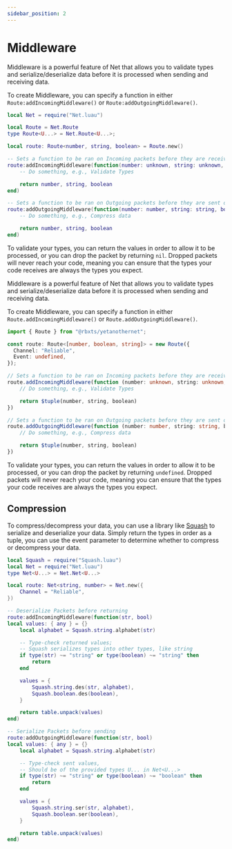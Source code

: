 ```yaml
---
sidebar_position: 2
---
```



# Middleware

<Tabs>
<TabItem value="lua" label="Luau" default>

Middleware is a powerful feature of Net that allows you to validate types and serialize/deserialize data before it is processed when sending and receiving data.

To create Middleware, you can specify a function in either `Route:addIncomingMiddleware()` or `Route:addOutgoingMiddleware()`.

```lua
local Net = require("Net.luau")

local Route = Net.Route
type Route<U...> = Net.Route<U...>;

local route: Route<number, string, boolean> = Route.new()

-- Sets a function to be ran on Incoming packets before they are received over the network
route:addIncomingMiddleware(function(number: unknown, string: unknown, boolean: unknown)
    -- Do something, e.g., Validate Types

    return number, string, boolean
end)

-- Sets a function to be ran on Outgoing packets before they are sent over the network
route:addOutgoingMiddleware(function(number: number, string: string, boolean: boolean)
    -- Do something, e.g., Compress data

    return number, string, boolean
end)
```

To validate your types, you can return the values in order to allow it to be processed, or you can drop the packet by returning `nil`. Dropped packets will never reach your code, meaning you can ensure that the types your code receives are always the types you expect.

</TabItem>
<TabItem value="ts" label="Typescript">

Middleware is a powerful feature of Net that allows you to validate types and serialize/deserialize data before it is processed when sending and receiving data.

To create Middleware, you can specify a function in either `Route.addIncomingMiddleware()` or `Route.addOutgoingMiddleware()`.

```ts
import { Route } from "@rbxts/yetanothernet";

const route: Route<[number, boolean, string]> = new Route({
  Channel: "Reliable",
  Event: undefined,
});

// Sets a function to be ran on Incoming packets before they are received over the network
route.addIncomingMiddleware(function (number: unknown, string: unknown, boolean: unknown) {
    // Do something, e.g., Validate Types

    return $tuple(number, string, boolean)
})

// Sets a function to be ran on Outgoing packets before they are sent over the network
route.addOutgoingMiddleware(function (number: number, string: string, boolean: boolean) {
    // Do something, e.g., Compress data

    return $tuple(number, string, boolean)
})
```

To validate your types, you can return the values in order to allow it to be processed, or you can drop the packet by returning `undefined`. Dropped packets will never reach your code, meaning you can ensure that the types your code receives are always the types you expect.

</TabItem>
</Tabs>

## Compression

To compress/decompress your data, you can use a library like [Squash](https://github.com/Data-Oriented-House/Squash) to serialize and deserialize your data. Simply return the types in order as a tuple, you can use the event parameter to determine whether to compress or decompress your data.

```lua
local Squash = require("Squash.luau")
local Net = require("Net.luau")
type Net<U...> = Net.Net<U...>

local route: Net<string, number> = Net.new({
    Channel = "Reliable",
})

-- Deserialize Packets before returning
route:addIncomingMiddleware(function(str, bool)
local values: { any } = {}
    local alphabet = Squash.string.alphabet(str)

    -- Type-check returned values;
    -- Squash serializes types into other types, like string
    if type(str) ~= "string" or type(boolean) ~= "string" then
        return
    end

    values = {
        Squash.string.des(str, alphabet),
        Squash.boolean.des(boolean),
    }

    return table.unpack(values)
end)

-- Serialize Packets before sending
route:addOutgoingMiddleware(function(str, bool)
local values: { any } = {}
    local alphabet = Squash.string.alphabet(str)

    -- Type-check sent values,
    -- Should be of the provided types U... in Net<U...>
    if type(str) ~= "string" or type(boolean) ~= "boolean" then
        return
    end

    values = {
        Squash.string.ser(str, alphabet),
        Squash.boolean.ser(boolean),
    }

    return table.unpack(values)
end)
```